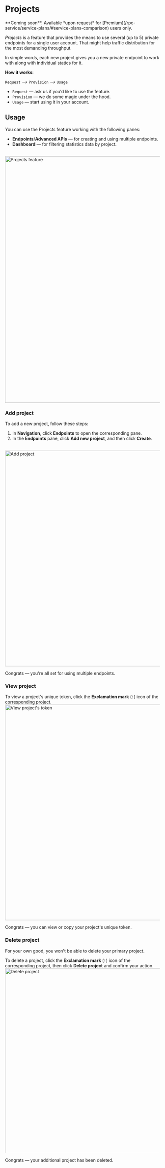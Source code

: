 
# Projects

<Callout type="tip">
**Coming soon**. Available *upon request* for [Premium](/rpc-service/service-plans/#service-plans-comparison) users only.
</Callout>

*Projects* is a feature that provides the means to use several (up to 5) private endpoints for a single user account. That might help traffic distribution for the most demanding throughput.

In simple words, each new project gives you a new private endpoint to work with along with individual statics for it.

**How it works**:

`Request` —> `Provision` —> `Usage`

  * `Request` — ask us if you'd like to use the feature.
  * `Provision` — we do some magic under the hood.
  * `Usage` — start using it in your account.

## Usage

You can use the Projects feature working with the following panes:

  * **Endpoints**/**Advanced APIs** — for creating and using multiple endpoints.
  * **Dashboard** — for filtering statistics data by project.

<br/>
<img src="/docs/build/getting-started/projects.png" alt="Projects feature" class="responsive-pic" width="800" />

### Add project

To add a new project, follow these steps:

1. In **Navigation**, click **Endpoints** to open the corresponding pane.
2. In the **Endpoints** pane, click **Add new project**, and then click **Create**.
<br/>
<img src="/docs/build/getting-started/add-project.png" alt="Add project" class="responsive-pic" width="700" />

Congrats — you're all set for using multiple endpoints.

### View project

To view a project's unique token, click the **Exclamation mark** (`!`) icon of the corresponding project.
<br/>
<img src="/docs/build/getting-started/view-project.png" alt="View project's token" class="responsive-pic" width="700" />

Congrats — you can view or copy your project's unique token.

### Delete project

<Callout>
For your own good, you won't be able to delete your primary project.
</Callout>

To delete a project, click the **Exclamation mark** (`!`) icon of the corresponding project, then click **Delete project** and confirm your action.
<br/>
<img src="/docs/build/getting-started/delete-project.png" alt="Delete project" class="responsive-pic" width="600" />

Congrats — your additional project has been deleted.


